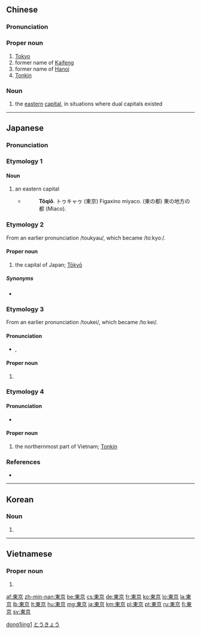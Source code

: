 ==Chinese==
{{zh-hanzi-box|[[东京]]|[[東]][[京]]}}

===Pronunciation===
{{zh-pron
|m=Dōngjīng
|c=dung1 ging1
|mn=Tang-kiaⁿ
|cat=pn,n
}}

===Proper noun===
{{zh-proper noun}}

# [[Tokyo]]
# former name of [[Kaifeng]]
# former name of  [[Hanoi]]
# [[Tonkin]]

===Noun===
{{zh-noun}}

# {{context|historical|lang=zh}} the [[eastern]] [[capital]], in situations where dual capitals existed

[[Category:zh:Capital cities|dong1jing1]]

----

==Japanese==

===Pronunciation===
{{ja-pron|とうきょう|acc=a|a=Ja-Tokyo.ogg}}

===Etymology 1===
{{ja-kanjitab|とう|きょう|yomi=on}}

====Noun====
{{wikipedia|lang=ja}}
{{ja-noun|とうきょう|hhira=とうきゃう}}

# an eastern capital
#* {{RQ:Nippo Jisho|663}}
#*: '''Tôqiǒ'''. トゥキャゥ (東京) Figaxino miyaco. (東の都) 東の地方の都 (Miaco).

===Etymology 2===
From an earlier pronunciation /toukyau/, which became /toːkyoː/.

====Proper noun====
{{ja-pos|とうきょう|proper|hhira=とうきゃう}}

# the capital of Japan; [[Tōkyō]]
#: {{ja-usex|昨日、'''東京'''は曇りでしたか。|^きのう、'''^とうきょう''' は くもり でした か。|Was it cloudy in '''Tokyo''' yesterday?}}

=====Synonyms=====
* {{l|ja|江戸|tr=えど, Edo}}

===Etymology 3===
{{ja-kanjitab|とう|けい|yomi=on}}
From an earlier pronunciation /toukei/, which became /toːkei/.

====Pronunciation====
* {{IPA|[toːkei]|lang=ja}}, {{IPA|[toːkeː]|lang=ja}}

====Proper noun====
{{ja-pos|とうけい|proper}}

# {{n-g|a historical (primarily early to mid [[w:Meiji period|Meiji period]]) reading of the name of the city of [[Tōkyō]]}}

===Etymology 4===
{{ja-kanjitab|yomi=irregular}}

====Pronunciation====
* {{IPA|[tonkin]|lang=ja}}

====Proper noun====
{{ja-pos|トンキン|proper}}

# the northernmost part of Vietnam; [[w:Tonkin|Tonkin]]

===References===
* {{R:Nippo Jisho}}

[[Category:ja:Capital cities|とうきょう]]

----

==Korean==
{{ko-hanjatab}}

===Noun===
{{ko-noun|hj|rv=|hangeul=동경}}

# {{hanja form of|동경|alternative name of [[Tokyo]]}}

----

==Vietnamese==
{{vi-hantutab}}

===Proper noun===
{{vi-hantu}}

# {{han tu form of|Đông Kinh|former name of  [[Hanoi]], [[Tonkin]]; [[Tokyo]]}}

[[af:東京]]
[[zh-min-nan:東京]]
[[be:東京]]
[[cs:東京]]
[[de:東京]]
[[fr:東京]]
[[ko:東京]]
[[lo:東京]]
[[la:東京]]
[[lb:東京]]
[[lt:東京]]
[[hu:東京]]
[[mg:東京]]
[[ja:東京]]
[[km:東京]]
[[pl:東京]]
[[pt:東京]]
[[ru:東京]]
[[fi:東京]]
[[sv:東京]]